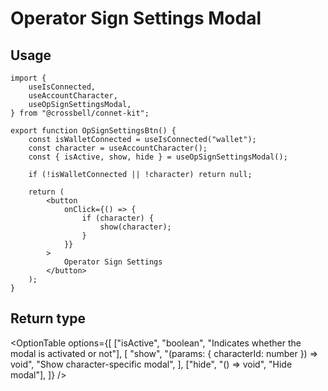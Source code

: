 
# Operator Sign Settings Modal

<div className="my-8">
	<OpSignSettingsModalExample />
</div>

## Usage

```tsx copy
import {
	useIsConnected,
	useAccountCharacter,
	useOpSignSettingsModal,
} from "@crossbell/connet-kit";

export function OpSignSettingsBtn() {
	const isWalletConnected = useIsConnected("wallet");
	const character = useAccountCharacter();
	const { isActive, show, hide } = useOpSignSettingsModal();

	if (!isWalletConnected || !character) return null;

	return (
		<button
			onClick={() => {
				if (character) {
					show(character);
				}
			}}
		>
			Operator Sign Settings
		</button>
	);
}
```

## Return type

<OptionTable
	options={[
		["isActive", "boolean", "Indicates whether the modal is activated or not"],
		[
			"show",
			"(params: { characterId: number }) => void",
			"Show character-specific modal",
		],
		["hide", "() => void", "Hide modal"],
	]}
/>
